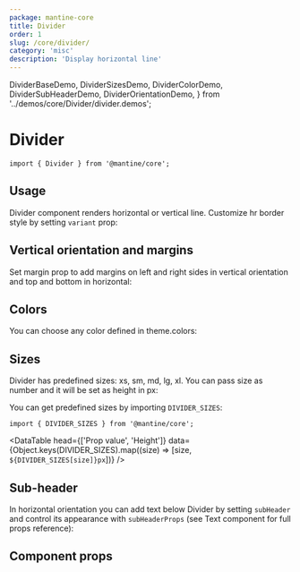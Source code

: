 ```yaml
---
package: mantine-core
title: Divider
order: 1
slug: /core/divider/
category: 'misc'
description: 'Display horizontal line'
---
```


  DividerBaseDemo,
  DividerSizesDemo,
  DividerColorDemo,
  DividerSubHeaderDemo,
  DividerOrientationDemo,
} from '../demos/core/Divider/divider.demos';

# Divider

<PageHeader
  source="mantine-core/src/Divider/Divider.tsx"
  docs="core/Divider.mdx"
  package="@mantine/core"
/>

```tsx
import { Divider } from '@mantine/core';
```

## Usage

Divider component renders horizontal or vertical line.
Customize hr border style by setting `variant` prop:

<DividerBaseDemo />

## Vertical orientation and margins

Set margin prop to add margins on left and right sides in vertical orientation and top and bottom in horizontal:

<DividerOrientationDemo />

## Colors

You can choose any color defined in <GatsbyLink to="/pages/theming/#colors">theme.colors</GatsbyLink>:

<DividerColorDemo />

## Sizes

Divider has predefined sizes: xs, sm, md, lg, xl.
You can pass size as number and it will be set as height in px:

<DividerSizesDemo />

You can get predefined sizes by importing `DIVIDER_SIZES`:

```tsx
import { DIVIDER_SIZES } from '@mantine/core';
```

<DataTable
  head={['Prop value', 'Height']}
  data={Object.keys(DIVIDER_SIZES).map((size) => [size, `${DIVIDER_SIZES[size]}px`])}
/>

## Sub-header

In horizontal orientation you can add text below Divider by setting `subHeader` and control its appearance with `subHeaderProps`
(see <GatsbyLink to="/core/text/">Text</GatsbyLink> component for full props reference):

<DividerSubHeaderDemo />

## Component props

<PropsTable component="Divider" />

